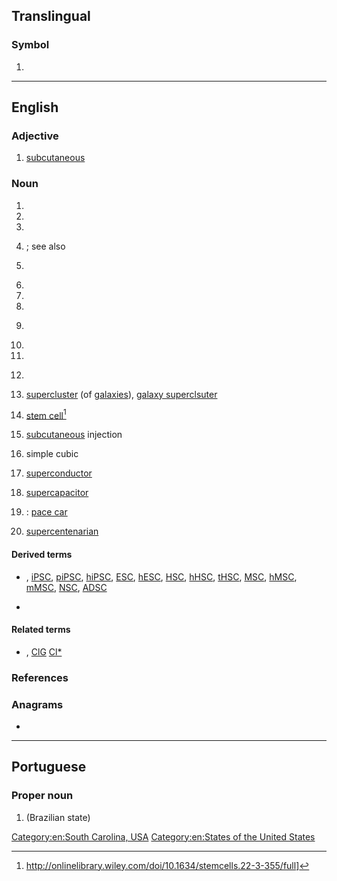 {{also|sc|Sc|Sc.|sc.|.sc|-sc|S.C.}}
==Translingual==

===Symbol===
{{mul-symbol}}

# {{ISO 3166|1|2|Seychelles}}

----

==English==

===Adjective===
{{en-adj|-}}

# {{lb|en|medicine}} [[subcutaneous]]

===Noun===
{{en-noun}}

# {{initialism of|en|Superior Court}}
# {{initialism of|en|Supreme Court}}
# {{initialism of|en|Serbo-Croatian}}
# {{initialism of|en|South Carolina}}; see also {{l|en|S.C.}}
# {{initialism of|en|StarCraft}} {{gloss|a strategy [[PC]] game}}
# {{initialism of|en|status conference|Status Conference}}
# {{initialism of|en|Settlement Conference}}
# {{initialism of|en|[[small|Small]] [[claims|Claims]]}}
# {{initialism of|en|State College}} {{gloss|as used with proper names}}
# {{initialism of|en|Senior Counsel}}
# {{initialism of|en|w:Security Council of the United Nations|Security Council of the United Nations}}
# {{lb|en|India}} {{initialism of|en|Scheduled Caste}}
# {{lb|en|astronomy}} [[supercluster]] (of [[galaxies]]), [[galaxy superclsuter]]
# {{lb|en|biology}} [[stem cell]]<ref>http://onlinelibrary.wiley.com/doi/10.1634/stemcells.22-3-355/full]</ref>
# {{lb|en|medicine}} [[subcutaneous]] injection
# {{lb|en|crystallography}} simple cubic
# {{lb|en|physics}} [[superconductor]]
# {{lb|en|physics}} [[supercapacitor]]
# {{lb|en|motorsports}} {{abbreviation of|en|safety car}}: [[pace car]]
# [[supercentenarian]]

====Derived terms====
* {{sense|stem cell}} {{l|en|PSC}}, [[iPSC]], [[piPSC]], [[hiPSC]], [[ESC]], [[hESC]], [[HSC]], [[hHSC]], [[tHSC]], [[MSC]], [[hMSC]], [[mMSC]], [[NSC]], [[ADSC]]
* {{sense|safety car}} {{l|en|VSC}}

====Related terms====
* {{sense|galaxy supercluster}} {{l|en|Cl}}, [[ClG]] [[Cl*]]

===References===
<references/>

===Anagrams===
* {{anagrams|en|a=cs|C's|CS|CS.|Cs|C♭s|C♯s|c's|cs|μCs}}

[[Category:en:South Carolina, USA]]
[[Category:en:States of the United States]]

----

==Portuguese==

===Proper noun===
{{pt-proper noun}}

# {{abbreviation of|pt|Santa Catarina}} (Brazilian state)